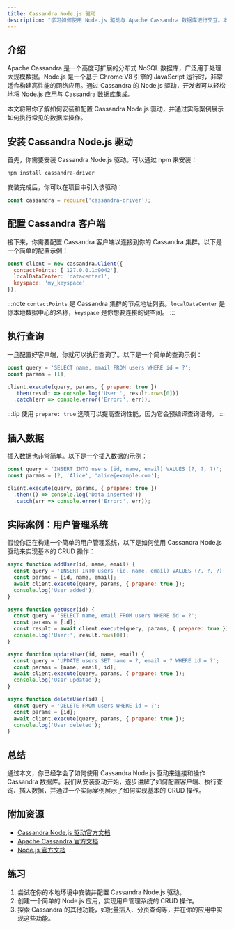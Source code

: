```yaml
---
title: Cassandra Node.js 驱动
description: "学习如何使用 Node.js 驱动与 Apache Cassandra 数据库进行交互。本文将从基础概念讲起，逐步引导你完成安装、配置和实际应用。"
---
```


## 介绍

Apache Cassandra 是一个高度可扩展的分布式 NoSQL 数据库，广泛用于处理大规模数据。Node.js 是一个基于 Chrome V8 引擎的 JavaScript 运行时，非常适合构建高性能的网络应用。通过 Cassandra 的 Node.js 驱动，开发者可以轻松地将 Node.js 应用与 Cassandra 数据库集成。

本文将带你了解如何安装和配置 Cassandra Node.js 驱动，并通过实际案例展示如何执行常见的数据库操作。

## 安装 Cassandra Node.js 驱动

首先，你需要安装 Cassandra Node.js 驱动。可以通过 npm 来安装：

```bash
npm install cassandra-driver
```

安装完成后，你可以在项目中引入该驱动：

```javascript
const cassandra = require('cassandra-driver');
```

## 配置 Cassandra 客户端

接下来，你需要配置 Cassandra 客户端以连接到你的 Cassandra 集群。以下是一个简单的配置示例：

```javascript
const client = new cassandra.Client({
  contactPoints: ['127.0.0.1:9042'],
  localDataCenter: 'datacenter1',
  keyspace: 'my_keyspace'
});
```

:::note
`contactPoints` 是 Cassandra 集群的节点地址列表。`localDataCenter` 是你本地数据中心的名称，`keyspace` 是你想要连接的键空间。
:::

## 执行查询

一旦配置好客户端，你就可以执行查询了。以下是一个简单的查询示例：

```javascript
const query = 'SELECT name, email FROM users WHERE id = ?';
const params = [1];

client.execute(query, params, { prepare: true })
  .then(result => console.log('User:', result.rows[0]))
  .catch(err => console.error('Error:', err));
```

:::tip
使用 `prepare: true` 选项可以提高查询性能，因为它会预编译查询语句。
:::

## 插入数据

插入数据也非常简单。以下是一个插入数据的示例：

```javascript
const query = 'INSERT INTO users (id, name, email) VALUES (?, ?, ?)';
const params = [2, 'Alice', 'alice@example.com'];

client.execute(query, params, { prepare: true })
  .then(() => console.log('Data inserted'))
  .catch(err => console.error('Error:', err));
```

## 实际案例：用户管理系统

假设你正在构建一个简单的用户管理系统，以下是如何使用 Cassandra Node.js 驱动来实现基本的 CRUD 操作：

```javascript
async function addUser(id, name, email) {
  const query = 'INSERT INTO users (id, name, email) VALUES (?, ?, ?)';
  const params = [id, name, email];
  await client.execute(query, params, { prepare: true });
  console.log('User added');
}

async function getUser(id) {
  const query = 'SELECT name, email FROM users WHERE id = ?';
  const params = [id];
  const result = await client.execute(query, params, { prepare: true });
  console.log('User:', result.rows[0]);
}

async function updateUser(id, name, email) {
  const query = 'UPDATE users SET name = ?, email = ? WHERE id = ?';
  const params = [name, email, id];
  await client.execute(query, params, { prepare: true });
  console.log('User updated');
}

async function deleteUser(id) {
  const query = 'DELETE FROM users WHERE id = ?';
  const params = [id];
  await client.execute(query, params, { prepare: true });
  console.log('User deleted');
}
```

## 总结

通过本文，你已经学会了如何使用 Cassandra Node.js 驱动来连接和操作 Cassandra 数据库。我们从安装驱动开始，逐步讲解了如何配置客户端、执行查询、插入数据，并通过一个实际案例展示了如何实现基本的 CRUD 操作。

## 附加资源

- [Cassandra Node.js 驱动官方文档](https://docs.datastax.com/en/developer/nodejs-driver/latest/)
- [Apache Cassandra 官方文档](https://cassandra.apache.org/doc/latest/)
- [Node.js 官方文档](https://nodejs.org/en/docs/)

## 练习

1. 尝试在你的本地环境中安装并配置 Cassandra Node.js 驱动。
2. 创建一个简单的 Node.js 应用，实现用户管理系统的 CRUD 操作。
3. 探索 Cassandra 的其他功能，如批量插入、分页查询等，并在你的应用中实现这些功能。
